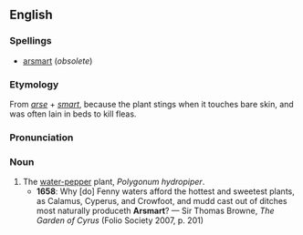 ==English==

===Spellings===
*[[arsmart]] (''obsolete'')

===Etymology===
From ''[[arse]]'' + ''[[smart]]'', because the plant stings when it touches bare skin, and was often lain in beds to kill fleas.

===Pronunciation===
{{IPA|/ˈɑːsmɑːt/}}

===Noun===
{{en-noun|-}}

# The [[water-pepper]] plant, ''Polygonum hydropiper''.
#*'''1658''': Why [do] Fenny waters afford the hottest and sweetest plants, as Calamus, Cyperus, and Crowfoot, and mudd cast out of ditches most naturally produceth '''Arsmart'''? — Sir Thomas Browne, ''The Garden of Cyrus'' (Folio Society 2007, p. 201)